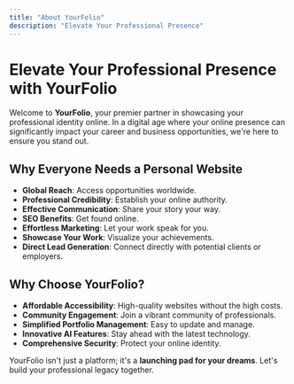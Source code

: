 ```yaml
---
title: "About YourFolio"
description: "Elevate Your Professional Presence"
---
```


# Elevate Your Professional Presence with YourFolio

Welcome to **YourFolio**, your premier partner in showcasing your professional identity online. In a digital age where your online presence can significantly impact your career and business opportunities, we're here to ensure you stand out.

## Why Everyone Needs a Personal Website

- **Global Reach**: Access opportunities worldwide.
- **Professional Credibility**: Establish your online authority.
- **Effective Communication**: Share your story your way.
- **SEO Benefits**: Get found online.
- **Effortless Marketing**: Let your work speak for you.
- **Showcase Your Work**: Visualize your achievements.
- **Direct Lead Generation**: Connect directly with potential clients or employers.

## Why Choose YourFolio?

- **Affordable Accessibility**: High-quality websites without the high costs.
- **Community Engagement**: Join a vibrant community of professionals.
- **Simplified Portfolio Management**: Easy to update and manage.
- **Innovative AI Features**: Stay ahead with the latest technology.
- **Comprehensive Security**: Protect your online identity.

YourFolio isn't just a platform; it's a **launching pad for your dreams**. Let's build your professional legacy together.
